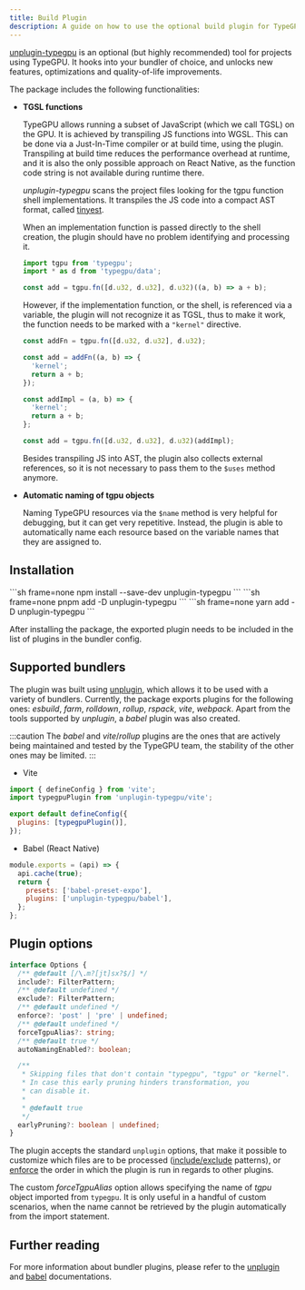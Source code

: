 ```yaml
---
title: Build Plugin
description: A guide on how to use the optional build plugin for TypeGPU
---
```


[unplugin-typegpu](https://www.npmjs.com/package/unplugin-typegpu) is an optional (but highly recommended) tool for projects using TypeGPU. It hooks into your bundler of choice, and unlocks new features, optimizations and quality-of-life improvements.

The package includes the following functionalities:

- **TGSL functions**

  TypeGPU allows running a subset of JavaScript (which we call TGSL) on the GPU. It is achieved by transpiling JS functions into WGSL.
  This can be done via a Just-In-Time compiler or at build time, using the plugin.
  Transpiling at build time reduces the performance overhead at runtime,
  and it is also the only possible approach on React Native, as the function code string is not available during runtime there.

  _unplugin-typegpu_ scans the project files looking for the tgpu function shell implementations.
  It transpiles the JS code into a compact AST format, called [tinyest](https://www.npmjs.com/package/tinyest).

  When an implementation function is passed directly to the shell creation, the plugin should have no problem identifying and processing it.

  ```ts
  import tgpu from 'typegpu';
  import * as d from 'typegpu/data';

  const add = tgpu.fn([d.u32, d.u32], d.u32)((a, b) => a + b);
  ```

  However, if the implementation function, or the shell, is referenced via a variable, the plugin will not recognize it as TGSL,
  thus to make it work, the function needs to be marked with a `"kernel"` directive.

  ```ts
  const addFn = tgpu.fn([d.u32, d.u32], d.u32);

  const add = addFn((a, b) => {
    'kernel';
    return a + b;
  });
  ```

  ```ts
  const addImpl = (a, b) => {
    'kernel';
    return a + b;
  };

  const add = tgpu.fn([d.u32, d.u32], d.u32)(addImpl);
  ```

  Besides transpiling JS into AST, the plugin also collects external references, so it is not necessary to pass them to the `$uses` method anymore.

- **Automatic naming of tgpu objects**

  Naming TypeGPU resources via the `$name` method is very helpful for debugging, but it can get very repetitive.
  Instead, the plugin is able to automatically name each resource based on the variable names that they are assigned to.

## Installation


<Tabs syncKey="package-manager">
  <TabItem label="npm" icon="seti:npm">
    ```sh frame=none
    npm install --save-dev unplugin-typegpu
    ```
  </TabItem>
  <TabItem label="pnpm" icon="pnpm">
    ```sh frame=none
    pnpm add -D unplugin-typegpu
    ```
  </TabItem>
  <TabItem label="yarn" icon="seti:yarn">
    ```sh frame=none
    yarn add -D unplugin-typegpu
    ```
  </TabItem>
</Tabs>

After installing the package, the exported plugin needs to be included in the list of plugins in the bundler config.

## Supported bundlers

The plugin was built using [unplugin](https://unplugin.unjs.io/), which allows it to be used with a variety of bundlers.
Currently, the package exports plugins for the following ones: _esbuild_, _farm_, _rolldown_, _rollup_, _rspack_, _vite_, _webpack_.
Apart from the tools supported by _unplugin_, a _babel_ plugin was also created.

:::caution
The _babel_ and _vite_/_rollup_ plugins are the ones that are actively being maintained and tested by the TypeGPU team,
the stability of the other ones may be limited.
:::

- Vite

```js title="vite.config.js"
import { defineConfig } from 'vite';
import typegpuPlugin from 'unplugin-typegpu/vite';

export default defineConfig({
  plugins: [typegpuPlugin()],
});
```

- Babel (React Native)

```js title="babel.config.js"
module.exports = (api) => {
  api.cache(true);
  return {
    presets: ['babel-preset-expo'],
    plugins: ['unplugin-typegpu/babel'],
  };
};
```

## Plugin options

```ts
interface Options {
  /** @default [/\.m?[jt]sx?$/] */
  include?: FilterPattern;
  /** @default undefined */
  exclude?: FilterPattern;
  /** @default undefined */
  enforce?: 'post' | 'pre' | undefined;
  /** @default undefined */
  forceTgpuAlias?: string;
  /** @default true */
  autoNamingEnabled?: boolean;

  /**
   * Skipping files that don't contain "typegpu", "tgpu" or "kernel".
   * In case this early pruning hinders transformation, you
   * can disable it.
   *
   * @default true
   */
  earlyPruning?: boolean | undefined;
}
```

The plugin accepts the standard `unplugin` options, that make it possible to customize which files are to be processed ([include/exclude](https://rolldown.rs/guide/plugin-development#plugin-hook-filters) patterns),
or [enforce](https://vite.dev/guide/api-plugin.html#plugin-ordering) the order in which the plugin is run in regards to other plugins.

The custom _forceTgpuAlias_ option allows specifying the name of _tgpu_ object imported from `typegpu`.
It is only useful in a handful of custom scenarios, when the name cannot be retrieved by the plugin automatically from the import statement.

## Further reading

For more information about bundler plugins, please refer to the [unplugin](https://unplugin.unjs.io/guide/) and [babel](https://babeljs.io/docs/plugins) documentations.
